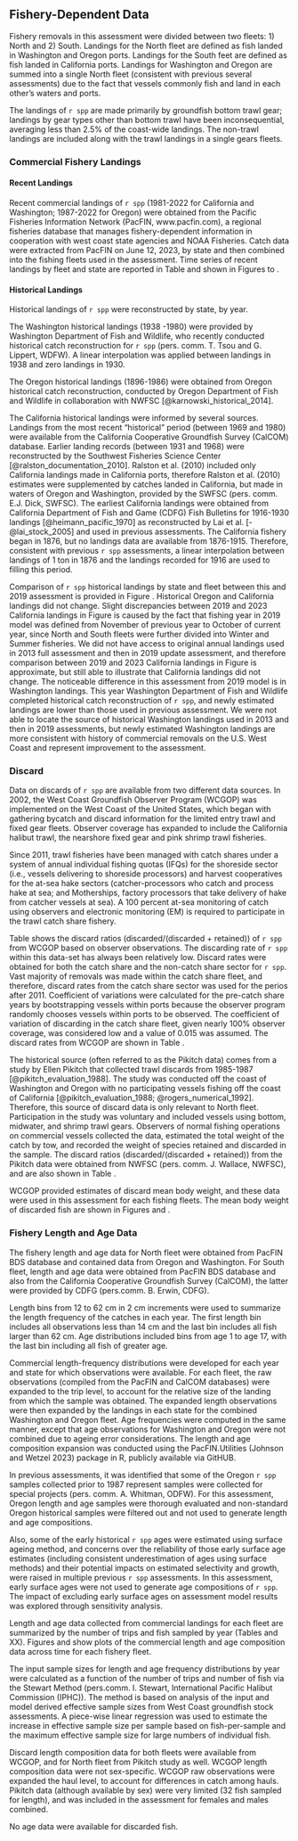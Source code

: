 ## Fishery-Dependent Data
Fishery removals in this assessment were divided between two fleets: 1) North and 2) South. Landings for the North fleet are defined as fish landed in Washington and Oregon ports. Landings for the South feet are defined as fish landed in California ports. Landings for Washington and Oregon are summed into a single North fleet (consistent with previous several assessments) due to the fact that vessels commonly fish and land in each other's waters and ports.

The landings of `r spp` are made primarily by groundfish bottom trawl gear; landings by gear types other than bottom trawl have been inconsequential, averaging less than 2.5% of the coast-wide landings. The non-trawl landings are included along with the trawl landings in a single gears fleets.

### Commercial Fishery Landings

#### Recent Landings

Recent commercial landings of `r spp` (1981-2022 for California and Washington; 1987-2022 for Oregon) were obtained from the Pacific Fisheries Information Network (PacFIN, www.pacfin.com), a regional fisheries database that manages fishery-dependent information in cooperation with west coast state agencies and NOAA Fisheries. Catch data were extracted from PacFIN on June 12, 2023, by state and then combined into the fishing fleets used in the assessment. Time series of recent landings by fleet and state are reported in Table \ref{tab:catch-table} and shown in Figures \ref{fig:catch-figures-r4ss} to \ref{fig:catch-comparison}.

#### Historical Landings

Historical landings of `r spp` were reconstructed by state, by year. 

The Washington historical landings (1938 -1980) were provided by Washington Department of Fish and Wildlife, who recently conducted historical catch reconstruction for `r spp` (pers. comm. T. Tsou and G. Lippert, WDFW). A linear interpolation was applied between landings in 1938 and zero landings in 1930.

The  Oregon historical landings (1896-1986) were obtained from Oregon historical catch reconstruction, conducted by Oregon Department of Fish and Wildlife in collaboration with NWFSC [@karnowski_historical_2014]. 

The California historical landings were informed by several sources. Landings from the most recent “historical” period (between 1969 and 1980) were available from the California Cooperative Groundfish Survey (CalCOM) database. Earlier landing records (between 1931 and 1968) were reconstructed by the Southwest Fisheries Science Center  [@ralston_documentation_2010]. Ralston et al. (2010) included only California landings made in California ports, therefore Ralston et al. (2010) estimates were supplemented by catches landed in California, but made in waters of Oregon and Washington, provided by the SWFSC (pers. comm. E.J. Dick, SWFSC). The earliest California landings were obtained from California Department of Fish and Game (CDFG) Fish Bulletins for 1916-1930 landings [@heimann_pacific_1970] as reconstructed by Lai et al. [-@lai_stock_2005] and used in previous assessments. The California fishery began in 1876, but no landings data are available from 1876-1915. Therefore, consistent with previous `r spp` assessments, a linear interpolation between landings of 1 ton in 1876 and the landings recorded for 1916 are used to filling this period.

Comparison of `r spp` historical landings by state and fleet between this and 2019 assessment is provided in Figure \ref{fig:catch-comparison}. Historical Oregon and California landings did not change. Slight discrepancies between 2019 and 2023 California landings in Figure \ref{fig:catch-comparison} is caused by the fact that fishing year in 2019 model was defined from November of previous year to October of current year, since North and South fleets were further divided into Winter and Summer fisheries. We did not have access to original annual landings used in 2013 full assessment and then in 2019 update assessment, and therefore comparison between 2019 and 2023 California landings in Figure \ref{fig:catch-comparison} is approximate, but still able to illustrate that California landings did not change. The noticeable difference in this assessment from 2019 model is in Washington landings. This year Washington Department of Fish and Wildlife completed historical catch reconstruction of `r spp`, and newly estimated landings are lower than those used in previous assessment. We were not able to locate the source of historical Washington landings used in 2013 and then in 2019 assessments, but newly estimated Washington landings are more consistent with history of commercial removals on the U.S. West Coast and represent improvement to the assessment.  

### Discard

Data on discards of `r spp` are available from two different data sources. In 2002, the West Coast Groundfish Observer Program (WCGOP) was implemented on the West Coast of the United States, which began with gathering bycatch and discard information for the limited entry trawl and fixed gear fleets. Observer coverage has expanded to include the California halibut trawl, the nearshore fixed gear and pink shrimp trawl fisheries. 

Since 2011, trawl fisheries have been managed with catch shares under a system of annual individual fishing quotas (IFQs) for the shoreside sector (i.e., vessels delivering to shoreside processors) and harvest cooperatives for the at-sea hake sectors (catcher-processors who catch and process hake at sea; and Motherships, factory processors that take delivery of hake from catcher vessels at sea). A 100 percent at-sea monitoring of catch using observers and electronic monitoring (EM) is required to participate in the trawl catch share fishery.

Table \ref{tab:discard-rates} shows the discard ratios (discarded/(discarded + retained)) of `r spp` from WCGOP based on observer observations. The discarding rate of `r spp` within this data-set has always been relatively low.  Discard rates were obtained for both the catch share and the non-catch share sector for `r spp`. 
Vast majority of removals was made within the catch share fleet, and therefore, discard rates from the catch share sector was used for the perios after 2011. Coefficient of variations were calculated for the pre-catch share years by bootstrapping vessels within ports because the observer program randomly chooses vessels within ports to be observed. The coefficient of variation of discarding in the catch share fleet, given nearly 100% observer coverage, was considered low and a value of 0.015 was assumed. The discard rates from WCGOP are shown in Table \ref{tab:discard-rates}. 

The historical source (often referred to as the Pikitch data) comes from a study by Ellen Pikitch that collected trawl discards from 1985-1987 [@pikitch_evaluation_1988]. The study was conducted off the coast of Washington and Oregon with no participating vessels fishing off the coast of California [@pikitch_evaluation_1988; @rogers_numerical_1992]. Therefore, this source of discard data is only relevant to North fleet. Participation in the study was voluntary and included vessels using bottom, midwater, and shrimp trawl gears. Observers of normal fishing operations on commercial vessels collected the data, estimated the total weight of the catch by tow, and recorded the weight of species retained and discarded in the sample. The discard ratios (discarded/(discarded + retained)) from the Pikitch data were obtained from NWFSC (pers. comm. J. Wallace, NWFSC), and are also shown in Table \ref{tab:discard-rates}.

WCGOP provided estimates of discard mean body weight, and these data were used in this assessment for each fishing fleets. The mean body weight of discarded fish are shown in Figures \ref{fig:mnwt_fitNorth} and \ref{fig:mnwt_fitSouth}.

### Fishery Length and Age Data

The fishery length and age data for North fleet were obtained from PacFIN BDS database and contained data from Oregon and Washington. For South fleet, length and age data were obtained from PacFIN BDS database and also from the California Cooperative Groundfish Survey (CalCOM), the latter were provided by CDFG (pers.comm. B. Erwin, CDFG). 

Length bins from 12 to 62 cm in 2 cm increments were used to summarize the length frequency of the catches in each year. The first length bin includes all observations less than 14 cm and the last bin includes all fish larger than 62 cm. Age distributions included bins from age 1 to age 17, with the last bin including all fish of greater age.

Commercial length-frequency distributions were developed for each year and state for which observations were available. For each fleet, the raw observations (compiled from the PacFIN and CalCOM databases) were expanded to the trip level, to account for the relative size of the landing from which the sample was obtained. The expanded length observations were then expanded by the landings in each state for the combined Washington and Oregon fleet. Age frequencies were computed in the same manner, except that age observations for Washington and Oregon were not combined due to ageing error considerations. The length and age composition expansion was conducted using the PacFIN.Utilities (Johnson and Wetzel 2023) package in R, publicly available via GitHUB.

In previous assessments, it was identified that some of the Oregon `r spp` samples collected prior to 1987 represent samples were collected for special projects (pers. comm. A. Whitman, ODFW). For this assessment, Oregon length and age samples were thorough evaluated and non-standard Oregon historical samples were filtered out and not used to generate length and age compositions.
 
Also, some of the early historical `r spp` ages were estimated using surface ageing method, and concerns over the reliability of those early surface age estimates (including consistent underestimation of ages using surface methods) and their potential impacts on estimated selectivity and growth, were raised in multiple previous `r spp` assessments. In this assessment, early surface ages were not used to generate age compositions of `r spp`. The impact of excluding early surface ages on assessment model results was explored through sensitivity analysis.

Length and age data collected from commercial landings for each fleet are summarized by the number of trips and fish sampled by year (Tables \ref{tab:sample-size-length-by-fleet} and XX). Figures \ref{fig:len-all-bubbles} and \ref{fig:age-all-bubbles} show plots of the commercial length and age composition data across time for each fishery fleet.

The input sample sizes for length and age frequency distributions by year were calculated as a function of the number of trips and number of fish via the Stewart Method (pers.comm. I. Stewart, International Pacific Halibut Commission (IPHC)). The method is based on analysis of the input and model derived effective sample sizes from West Coast groundfish stock assessments. A piece-wise linear regression was used to estimate the increase in effective sample size per sample based on fish-per-sample and the maximum effective sample size for large numbers of individual fish.

Discard length composition data for both fleets were available from WCGOP, and for North fleet from Pikitch study as well. WCGOP length composition data were not sex-specific. WCGOP raw observations were expanded the haul level, to account for differences in catch among hauls. Pikitch data (although available by sex) were very limited (32 fish sampled for length), and was included in the assessment for females and males combined. 

No age data were available for discarded fish.
